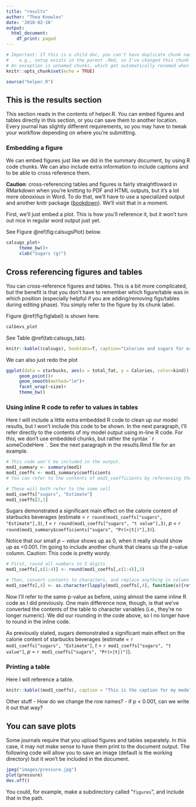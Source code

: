 ```yaml
---
title: "results"
author: "Thea Knowles"
date: '2018-02-18'
output:
  html_document:
    df_print: paged
---
```


```r
# Important: If this is a child doc, you can't have duplicate chunk names
#    e.g., setup exists in the parent .Rmd, so I've changed this chunk name to setup_results
# An exception is unnamed chunks, which get automatically renamed when you knit.
knitr::opts_chunk$set(echo = TRUE)
```


```r
source("helper.R")
```

## This is the results section
This section reads in the contents of helper.R. You can embed figures and tables directly in this section, or you can save them to another location. Every journal has slightly different requirements, so you may have to tweak your workflow depending on where you're submitting.

### Embedding a figure

We can embed figures just like we did in the summary document, by using R code chunks. We can also include extra information to include captions and to be able to cross reference them. 

**Caution**: cross-referencing tables and figures is fairly straightfoward in RMarkdown when you're knitting to PDF and HTML outputs, but it's a lot more obnoxious in Word. To do that, we'll have to use a specialized output and another knitr package ([bookdown](https://bookdown.org/yihui/bookdown/a-single-document.html)). We'll visit that in a moment. 

First, we'll just embed a plot. This is how you'll reference it, but it won't turn out nice in regular word output just yet. 

See Figure \@ref(fig:calsugsPlot) below.

```r
calsugs_plot+
     theme_bw()+
     xlab("Sugars (g)")
```


## Cross referencing figures and tables

You can cross-reference figures and tables. This is a bit more complicated, but the benefit is that you don't have to remember which figure/table was in which position (especially helpful if you are adding/removing figs/tables during editing phase). You simply refer to the figure by its chunk label. 

Figure \@ref(fig:figlabel) is shown here. 

```r
calbevs_plot
```


See Table \@ref(tab:calsugs_tab).

```r
knitr::kable((calsugs), booktabs=T, caption="Calories and sugars for each beverage.")
```



<!-- Figure \@ref(fig:figlabel) is shown here.  -->



We can also just redo the plot
```r
ggplot(data = starbucks, aes(x = total_fat, y = Calories, color=kind)) + 
     geom_point()+
     geom_smooth(method="lm")+
     facet_wrap(~size)+
     theme_bw()
```


### Using inline R code to refer to values in tables
Here I will include a little extra embedded R code to clean up our model results, but I won't include this code to be shown. In the next paragraph, I'll refer directly to the contents of my model output using in-line R code. For this, we don't use embedded chunks, but rather the syntax  \`\ r someCodeHere \`. See the next paragraph in the results.Rmd file for an example.


```r
# This code won't be included in the output.
mod1_summary <- summary(mod1)
mod1_coeffs <- mod1_summary$coefficients
# You can refer to the contents of mod1_coefficients by referencing the index of the cell you want to use. This is in the form mod1_coefs["row", "column"]. See the paragraph below.

# These will both refer to the same cell
mod1_coeffs["sugars", "Estimate"]
mod1_coeffs[2,1]
```


Sugars demonstrated a significant main effect on the calorie content of starbucks beverages 
(estimate = `r round(mod1_coeffs["sugars", "Estimate"],3)`, 
$t$ = `r round(mod1_coeffs["sugars", "t value"],3)`, 
$p$ = `r round(mod1_summary$coefficients["sugars", "Pr(>|t|)"],3)`).

<!-- Note: the inline R code to include the model coefficients is a little wordy. While it comes out cleanly in the output, when you're working in the .Rmd file, you can separate the code on separate lines. These won't appear as line breaks in the output; for that, you would have to enter a blank line in between. -->

Notice that our small $p-value$ shows up as 0, when it really should show up as <0.001. I'm going to include another chunk that cleans up the p-value column. Caution: This code is pretty wordy.  

```r
# First, round all numbers to 3 digits
mod1_coeffs[,c(1:4)] <- round(mod1_coeffs[,c(1:4)],3)

# Then, convert contents to characters, and replace anything in column 4 (p-vals) that is less than 0.001 with "<0.001"
mod1_coeffs[,4] <- as.character(lapply(mod1_coeffs[,4], function(x){return(ifelse(x<0.001, "<0.001", as.character(round(x,3))))}))

```

Now I'll refer to the same p-value as before, using almost the same inline R code as I did previously. One main difference now, though, is that we've converted the contents of the table to character variables (i.e., they're no longer numeric). We did our rounding in the code above, so I no longer have to round in the inline code. 

As previously stated, sugars demonstrated a significant main effect on the calorie content of starbucks beverages 
(estimate = `r mod1_coeffs["sugars", "Estimate"]`, 
$t$ = `r mod1_coeffs["sugars", "t value"]`, 
$p$ = `r mod1_coeffs["sugars", "Pr(>|t|)"]`).


### Printing a table
Here I will reference a table. 

```r
knitr::kable((mod1_coeffs), caption = "This is the caption for my model coefficients table.")
```


Other stuff
- How do we change the row names?
- if p < 0.001, can we write it out that way?




## You can save plots
Some journals require that you upload figures and tables separately. In this case, it may not make sense to have them print to the document output. The following code will allow you to save an image (default is the working directory) but it won't be included in the document.

```r
jpeg("images/pressure.jpg")
plot(pressure)
dev.off()
```

You could, for example, make a subdirectory called "`figures`", and include that in the path. 
